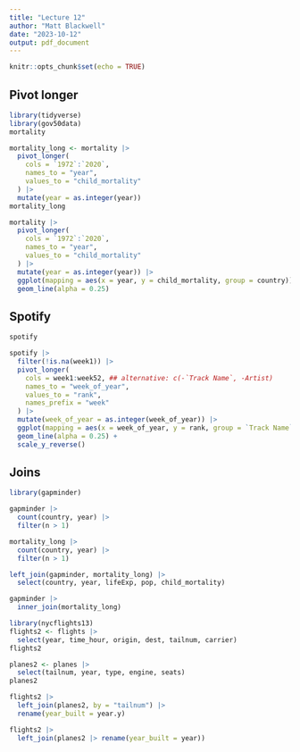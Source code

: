 ```yaml
---
title: "Lecture 12"
author: "Matt Blackwell"
date: "2023-10-12"
output: pdf_document
---
```


```r
knitr::opts_chunk$set(echo = TRUE)
```

## Pivot longer


```r
library(tidyverse)
library(gov50data)
mortality

```



```r
mortality_long <- mortality |> 
  pivot_longer(
    cols = `1972`:`2020`,
    names_to = "year",
    values_to = "child_mortality"
  ) |>
  mutate(year = as.integer(year))
mortality_long
```

```r
mortality |> 
  pivot_longer(
    cols = `1972`:`2020`,
    names_to = "year",
    values_to = "child_mortality"
  ) |>
  mutate(year = as.integer(year)) |>
  ggplot(mapping = aes(x = year, y = child_mortality, group = country)) +
  geom_line(alpha = 0.25)
```






## Spotify


```r
spotify
```



```r
spotify |> 
  filter(!is.na(week1)) |>
  pivot_longer(
    cols = week1:week52, ## alternative: c(-`Track Name`, -Artist)
    names_to = "week_of_year",
    values_to = "rank", 
    names_prefix = "week"
  ) |>
  mutate(week_of_year = as.integer(week_of_year)) |> 
  ggplot(mapping = aes(x = week_of_year, y = rank, group = `Track Name`)) +
  geom_line(alpha = 0.25) +
  scale_y_reverse()
```

## Joins


```r
library(gapminder)

gapminder |> 
  count(country, year) |>
  filter(n > 1)
```


```r
mortality_long |>
  count(country, year) |>
  filter(n > 1)
```


```r
left_join(gapminder, mortality_long) |>
  select(country, year, lifeExp, pop, child_mortality)
```


```r
gapminder |> 
  inner_join(mortality_long)

```



```r
library(nycflights13)
flights2 <- flights |>
  select(year, time_hour, origin, dest, tailnum, carrier)
flights2
```


```r
planes2 <- planes |>
  select(tailnum, year, type, engine, seats)
planes2
```


```r
flights2 |>
  left_join(planes2, by = "tailnum") |>
  rename(year_built = year.y)

```


```r
flights2 |> 
  left_join(planes2 |> rename(year_built = year))

```






